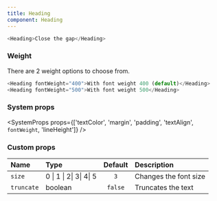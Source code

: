 ```yaml
---
title: Heading
component: Heading
---
```


```js live=true
<Heading>Close the gap</Heading>
```

### Weight

There are 2 weight options to choose from.

```js live=true
<Heading fontWeight="400">With font weight 400 (default)</Heading>
<Heading fontWeight="500">With font weight 500</Heading>
```

### System props

<SystemProps props={['textColor', 'margin', 'padding', 'textAlign', `fontWeight`, 'lineHeight']} />

### Custom props

| Name       | Type                    | Default | Description           |
| :--------- | :---------------------- | :-----: | :-------------------- |
| `size`     | 0 \| 1 \| 2\| 3\| 4\| 5 |   `3`   | Changes the font size |
| `truncate` | boolean                 | `false` | Truncates the text    |
